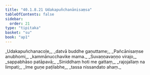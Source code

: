 ```yaml
---
title: "40.1.8.21 Udakapuñchanānisaṃsa"
tableOfContents: false
sidebar:
  order: 21
type: "tipitaka"
basket: "su"
book: "ap1"
---
```



<DynamicBreadcrumb />

<Division number="147" book="ap1" bookNo="20" page="364">

<Paragraph number="4444" type="verses" book="ap1">
_Udakapuñchanacoḷe,_  
_datvā buddhe gaṇuttame;_  
_Pañcānisaṃse anubhomi,_  
_kammānucchavike mama._  

</Paragraph>

</Division>
<Division number="148" book="ap1" bookNo="20" page="364">

<Paragraph number="4445" type="verses" book="ap1">
_Suvaṇṇavaṇṇo virajo,_  
_sappabhāso patāpavā;_  
_Siniddhaṃ hoti me gattaṃ,_  
_rajojallaṃ na limpati;_  
_Ime guṇe paṭilabhe,_  
_tassa nissandato ahaṃ._
</Paragraph>
</Division>